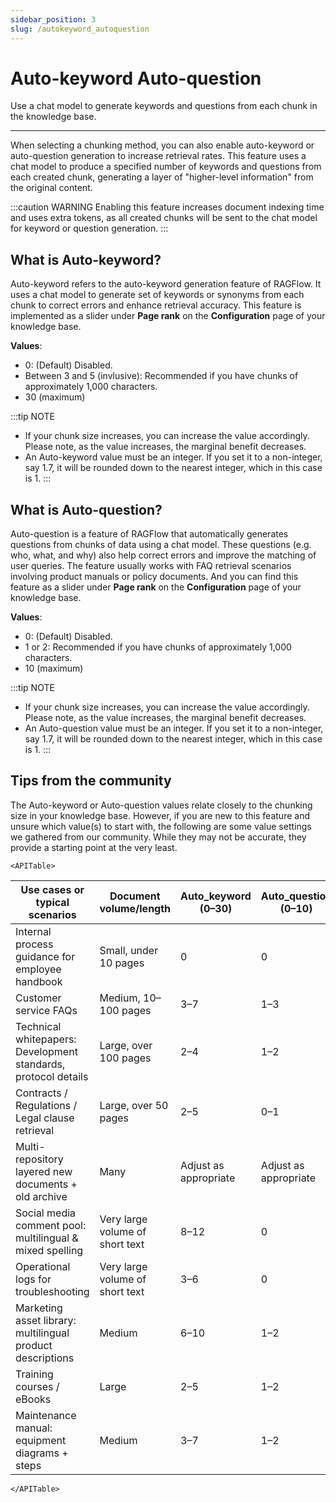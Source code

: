 ```yaml
---
sidebar_position: 3
slug: /autokeyword_autoquestion
---
```


# Auto-keyword Auto-question

Use a chat model to generate keywords and questions from each chunk in the knowledge base.

---

When selecting a chunking method, you can also enable auto-keyword or auto-question generation to increase retrieval rates. This feature uses a chat model to produce a specified number of keywords and questions from each created chunk, generating a layer of "higher-level information" from the original content.

:::caution WARNING
Enabling this feature increases document indexing time and uses extra tokens, as all created chunks will be sent to the chat model for keyword or question generation.
:::

## What is Auto-keyword?

Auto-keyword refers to the auto-keyword generation feature of RAGFlow. It uses a chat model to generate set of keywords or synonyms from each chunk to correct errors and enhance retrieval accuracy. This feature is implemented as a slider under **Page rank** on the **Configuration** page of your knowledge base.

**Values**:  

- 0: (Default) Disabled.  
- Between 3 and 5 (invlusive): Recommended if you have chunks of approximately 1,000 characters. 
- 30 (maximum) 

:::tip NOTE
- If your chunk size increases, you can increase the value accordingly. Please note, as the value increases, the marginal benefit decreases. 
- An Auto-keyword value must be an integer. If you set it to a non-integer, say 1.7, it will be rounded down to the nearest integer, which in this case is 1.
:::

## What is Auto-question?

Auto-question is a feature of RAGFlow that automatically generates questions from chunks of data using a chat model. These questions (e.g. who, what, and why) also help correct errors and improve the matching of user queries. The feature usually works with FAQ retrieval scenarios involving product manuals or policy documents. And you can find this feature as a slider under **Page rank** on the **Configuration** page of your knowledge base.

**Values**:

- 0: (Default) Disabled.  
- 1 or 2: Recommended if you have chunks of approximately 1,000 characters.  
- 10 (maximum)

:::tip NOTE
- If your chunk size increases, you can increase the value accordingly. Please note, as the value increases, the marginal benefit decreases. 
- An Auto-question value must be an integer. If you set it to a non-integer, say 1.7, it will be rounded down to the nearest integer, which in this case is 1.
:::

## Tips from the community

The Auto-keyword or Auto-question values relate closely to the chunking size in your knowledge base. However, if you are new to this feature and unsure which value(s) to start with, the following are some value settings we gathered from our community. While they may not be accurate, they provide a starting point at the very least.

```mdx-code-block
<APITable>
```

| Use cases or typical scenarios                                      | Document volume/length          | Auto_keyword (0–30)        | Auto_question (0–10)       |
|---------------------------------------------------------------------|---------------------------------|----------------------------|----------------------------|
| Internal process guidance for employee handbook                     | Small, under 10 pages           | 0                          | 0                          |
| Customer service FAQs                                               | Medium, 10–100 pages            | 3–7                        | 1–3                        |
| Technical whitepapers: Development standards, protocol details      | Large, over 100 pages           | 2–4                        | 1–2                        |
| Contracts / Regulations / Legal clause retrieval                    | Large, over 50 pages            | 2–5                        | 0–1                        |
| Multi-repository layered new documents + old archive                | Many                            | Adjust as appropriate      |Adjust as appropriate       |
| Social media comment pool: multilingual & mixed spelling            | Very large volume of short text | 8–12                       | 0                          |
| Operational logs for troubleshooting                                | Very large volume of short text | 3–6                        | 0                          |
| Marketing asset library: multilingual product descriptions          | Medium                          | 6–10                       | 1–2                        |
| Training courses / eBooks                                           | Large                           | 2–5                        | 1–2                        |
| Maintenance manual: equipment diagrams + steps                      | Medium                          | 3–7                        | 1–2                        |

```mdx-code-block
</APITable>
```
